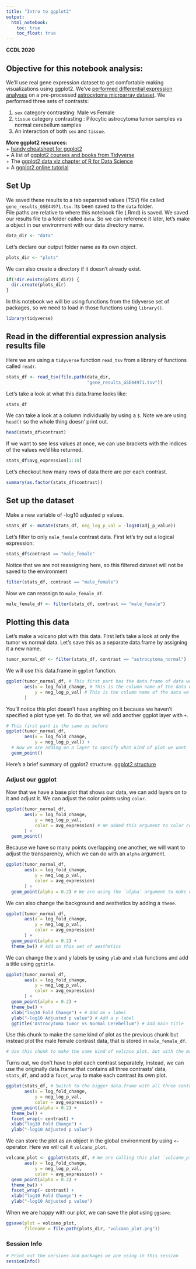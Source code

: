 ```yaml
---
title: "Intro to ggplot2"
output:   
  html_notebook: 
    toc: true
    toc_float: true
---
```


**CCDL 2020**

## Objective for this notebook analysis: 

We'll use real gene expression dataset to get comfortable making visualizations using ggplot2. 
We've [performed differential expression analyses](./scripts/00-setup-intro-to-R.R) on a pre-processed [astrocytoma microarray dataset](https://www.refine.bio/experiments/GSE44971/gene-expression-data-from-pilocytic-astrocytoma-tumour-samples-and-normal-cerebellum-controls).
We performed three sets of contrasts:  

1) `sex` category contrasting: Male vs Female  
2) `tissue` category contrasting : Pilocytic astrocytoma tumor samples vs normal cerebellum samples  
3) An interaction of both `sex` and `tissue`. 

**More ggplot2 resources:**  
+ [handy cheatsheet for ggplot2](https://rstudio.com/wp-content/uploads/2015/03/ggplot2-cheatsheet.pdf)  
+ A list of [ggplot2 courses and books from Tidyverse](https://ggplot2.tidyverse.org/)  
+ The [ggplot2 data viz chapter of R for Data Science](https://r4ds.had.co.nz/data-visualisation.html)  
+ A [ggplot2 online tutorial](http://r-statistics.co/Complete-Ggplot2-Tutorial-Part1-With-R-Code.html)  

## Set Up

We saved these results to a tab separated values (TSV) file called `gene_results_GSE44971.tsv`.
Its been saved to the `data` folder.  
File paths are relative to where this notebook file (.Rmd) is saved.
We saved our results file to a folder called `data`. 
So we can reference it later, let's make a object in our environment with our 
data directory name. 

```r
data_dir <- "data"
```

Let's declare our output folder name as its own object. 

```r
plots_dir <- "plots"
```

We can also create a directory if it doesn't already exist. 

```r
if(!dir.exists(plots_dir)) {
  dir.create(plots_dir)
}
```

In this notebook we will be using functions from the tidyverse set of packages, so we need to load in those functions using `library()`.

```r
library(tidyverse)
```

## Read in the differential expression analysis results file

Here we are using a `tidyverse` function `read_tsv` from a library of functions called `readr`. 

```r
stats_df <- read_tsv(file.path(data_dir, 
                               "gene_results_GSE44971.tsv"))
```

Let's take a look at what this data.frame looks like: 

```r
stats_df
```

We can take a look at a column individually by using a `$`. 
Note we are using `head()` so the whole thing doesn' print out. 

```r
head(stats_df$contrast)
```

If we want to see less values at once, we can use brackets with the indices of the values we'd like returned.

```r
stats_df$avg_expression[1:10]
```

Let's checkout how many rows of data there are per each contrast.

```r
summary(as.factor(stats_df$contrast))
```

## Set up the dataset

Make a new variable of -log10 adjusted p values. 

```r
stats_df <- mutate(stats_df, neg_log_p_val = -log10(adj_p_value))
```

Let's filter to only `male_female` contrast data. 
First let's try out a logical expression: 

```r
stats_df$contrast == "male_female"
```

Notice that we are not reassigning here, so this filtered dataset will not be saved to the environment

```r
filter(stats_df, contrast == "male_female")
```

Now we can reassign to `male_female_df`. 

```r
male_female_df <- filter(stats_df, contrast == "male_female")
```

## Plotting this data

Let's make a volcano plot with this data. 
First let's take a look at only the tumor vs normal data. 
Let's save this as a separate data.frame by assigning it a new name. 

```r
tumor_normal_df <- filter(stats_df, contrast == "astrocytoma_normal") 
```

We will use this data.frame in `ggplot` function. 

```r
ggplot(tumor_normal_df, # This first part has the data.frame of data we want to plot
       aes(x = log_fold_change, # This is the column name of the data we want to be the x-axis
           y = neg_log_p_val) # This is the column name of the data we want for the y-axis
       )
```

You'll notice this plot doesn't have anything on it because we haven't 
specified a plot type yet. 
To do that, we will add another ggplot layer with `+`. 

```r
# This first part is the same as before
ggplot(tumor_normal_df,
       aes(x = log_fold_change, 
           y = neg_log_p_val)) + 
  # Now we are adding on a layer to specify what kind of plot we want
  geom_point()
```

Here's a brief summary of ggplot2 structure. 
[ggplot2 structure](diagrams/ggplot_structure.png)

### Adjust our ggplot

Now that we have a base plot that shows our data, we can add layers on to it and adjust it.
We can adjust the color points using `color`. 

```r
ggplot(tumor_normal_df, 
       aes(x = log_fold_change,
           y = neg_log_p_val,
           color = avg_expression) # We added this argument to color code the points!
       ) + 
  geom_point()
```

Because we have so many points overlapping one another, we will want to adjust 
the transparency, which we can do with an `alpha` argument. 

```r
ggplot(tumor_normal_df, 
       aes(x = log_fold_change,
           y = neg_log_p_val,
           color = avg_expression)
       ) + 
  geom_point(alpha = 0.2) # We are using the `alpha` argument to make our points transparent
```

We can also change the background and aesthetics by adding a `theme`.

```r
ggplot(tumor_normal_df, 
       aes(x = log_fold_change, 
           y = neg_log_p_val,
           color = avg_expression)
       ) + 
  geom_point(alpha = 0.2) +
  theme_bw() # Add on this set of aesthetics
```

We can change the x and y labels by using `ylab` and `xlab` functions and add a
title using `ggtitle`.

```r
ggplot(tumor_normal_df, 
       aes(x = log_fold_change, 
           y = neg_log_p_val,
           color = avg_expression)
       ) + 
  geom_point(alpha = 0.2) +
  theme_bw() + 
  xlab("log10 Fold Change") + # Add an x label
  ylab("-log10 Adjusted p value") # Add a y label
  ggtitle("Astrocytoma Tumor vs Normal Cerebellum") # Add main title
```

Use this chunk to make the same kind of plot as the previous chunk but instead plot the male female contrast data, that is stored in `male_female_df`. 

```r
# Use this chunk to make the same kind of volcano plot, but with the male-female contrast data. 
```

Turns out, we don't have to plot each contrast separately, instead, we can use the originally data.frame that contains all three contrasts' data, `stats_df`, and add a `facet_wrap` to make each contrast its own plot. 

```r
ggplot(stats_df, # Switch to the bigger data.frame with all three contrasts' data
       aes(x = log_fold_change, 
           y = neg_log_p_val, 
           color = avg_expression)) + 
  geom_point(alpha = 0.2) + 
  theme_bw() + 
  facet_wrap(~ contrast) + 
  xlab("log10 Fold Change") +
  ylab("-log10 Adjusted p value")
```

We can store the plot as an object in the global environment by using `<-` operator. 
Here we will call it `volcano_plot`. 

```r
volcano_plot <- ggplot(stats_df, # We are calling this plot `volcano_plot`
       aes(x = log_fold_change, 
           y = neg_log_p_val, 
           color = avg_expression)) + 
  geom_point(alpha = 0.2) + 
  theme_bw() + 
  facet_wrap(~ contrast) + 
  xlab("log10 Fold Change") +
  ylab("-log10 Adjusted p value")
```

When we are happy with our plot, we can save the plot using `ggsave`. 

```r
ggsave(plot = volcano_plot,
       filename = file.path(plots_dir, "volcano_plot.png"))
```

### Session Info

```r
# Print out the versions and packages we are using in this session
sessionInfo()
```
